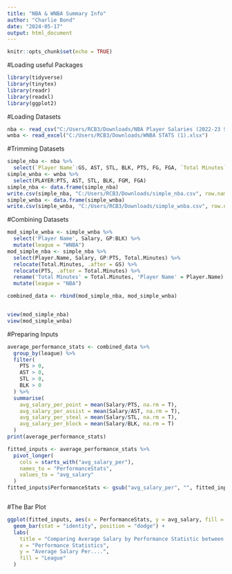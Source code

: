 ---
title: "NBA & WNBA Summary Info"
author: "Charlie Bond"
date: "2024-05-17"
output: html_document
---

```{r setup, include=FALSE}
knitr::opts_chunk$set(echo = TRUE)
```

#Loading useful Packages 
```{r}
library(tidyverse)
library(tinytex)
library(readr)
library(readxl)
library(ggplot2)
```


#Loading Datasets

```{r}
nba <- read_csv("C:/Users/RCB3/Downloads/NBA Player Salaries (2022-23 Season)_exported.csv")
wnba <- read_excel("C:/Users/RCB3/Downloads/WNBA STATS (1).xlsx")
```
#Trimming Datasets


```{r}
simple_nba <- nba %>% 
  select(`Player Name`:GS, AST, STL, BLK, PTS, FG, FGA, `Total Minutes`)
simple_wnba <- wnba %>% 
  select(PLAYER:PTS, AST, STL, BLK, FGM, FGA)
simple_nba <- data.frame(simple_nba)
write.csv(simple_nba, "C:/Users/RCB3/Downloads/simple_nba.csv", row.names = FALSE)
simple_wnba <- data.frame(simple_wnba)
write.csv(simple_wnba, "C:/Users/RCB3/Downloads/simple_wnba.csv", row.names = FALSE)
```





#Combining Datasets
```{r}
mod_simple_wnba <- simple_wnba %>% 
  select('Player Name', Salary, GP:BLK) %>% 
  mutate(league = "WNBA")
mod_simple_nba <- simple_nba %>% 
  select(Player.Name, Salary, GP:PTS, Total.Minutes) %>% 
  relocate(Total.Minutes, .after = GS) %>% 
  relocate(PTS, .after = Total.Minutes) %>% 
  rename('Total Minutes' = Total.Minutes, 'Player Name' = Player.Name) %>% 
  mutate(league = "NBA")
```

```{r}

combined_data <- rbind(mod_simple_nba, mod_simple_wnba)



```
```{r}
view(mod_simple_nba)
view(mod_simple_wnba)
```


#Preparing Inputs
```{r, na.rm = T}
average_performance_stats <- combined_data %>%
  group_by(league) %>% 
  filter(
    PTS > 0,
    AST > 0,
    STL > 0,
    BLK > 0
  ) %>% 
  summarise(
    avg_salary_per_point = mean(Salary/PTS, na.rm = T),
    avg_salary_per_assist = mean(Salary/AST, na.rm = T),
    avg_salary_per_steal = mean(Salary/STL, na.rm = T),
    avg_salary_per_block = mean(Salary/BLK, na.rm = T)
  )
print(average_performance_stats)
```

```{r}
fitted_inputs <- average_performance_stats %>% 
  pivot_longer(
    cols = starts_with("avg_salary_per"), 
    names_to = "PerformanceStats",
    values_to = "avg_salary"
  )
fitted_inputs$PerformanceStats <- gsub("avg_salary_per", "", fitted_inputs$PerformanceStats)



```



#The Bar Plot

```{r}
ggplot(fitted_inputs, aes(x = PerformanceStats, y = avg_salary, fill = league)) +
  geom_bar(stat = "identity", position = "dodge") +
  labs(
    title = "Comparing Average Salary by Performance Statistic between the NBA and the WNBA",
    x = "Performance Statistics",
    y = "Average Salary Per....",
    fill = "League"
  ) 


```





























